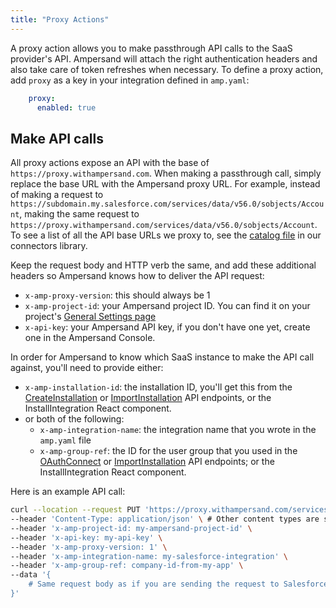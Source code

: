 ```yaml
---
title: "Proxy Actions"
---
```


A proxy action allows you to make passthrough API calls to the SaaS provider's API. Ampersand will attach the right authentication headers and also take care of token refreshes when necessary. To define a proxy action, add `proxy` as a key in your integration defined in `amp.yaml`:



```YAML YAML
    proxy:
      enabled: true
```

## Make API calls

All proxy actions expose an API with the base of `https://proxy.withampersand.com`. When making a passthrough call, simply replace the base URL with the Ampersand proxy URL. For example, instead of making a request to `https://subdomain.my.salesforce.com/services/data/v56.0/sobjects/Account`, making the same request to `https://proxy.withampersand.com/services/data/v56.0/sobjects/Account`. To see a list of all the API base URLs we proxy to, see the [catalog file](https://github.com/amp-labs/connectors/blob/main/providers/catalog.go) in our connectors library.

Keep the request body and HTTP verb the same, and add these additional headers so Ampersand knows how to deliver the API request:

* `x-amp-proxy-version`: this should always be 1
* `x-amp-project-id`: your Ampersand project ID. You can find it on your project's [General Settings page](https://console.withampersand.com/projects/_/settings)
* `x-api-key`: your Ampersand API key, if you don't have one yet, create one in the Ampersand Console.

In order for Ampersand to know which SaaS instance to make the API call against, you'll need to provide either:

* `x-amp-installation-id`: the installation ID, you'll get this from the [CreateInstallation](/api-reference/installation/create-a-new-installation) or [ImportInstallation](/api-reference/installation/import-an-existing-installation) API endpoints, or the InstallIntegration React component.
* or both of the following:  
   * `x-amp-integration-name`: the integration name that you wrote in the `amp.yaml` file  
   * `x-amp-group-ref`: the ID for the user group that you used in the [OAuthConnect](/api-reference/oauth/get-url-for-oauth-flow) or [ImportInstallation](/api-reference/installation/import-an-existing-installation) API endpoints; or the InstallIntegration React component.

Here is an example API call:

```bash
curl --location --request PUT 'https://proxy.withampersand.com/services/data/v56.0/sobjects/Account' \
--header 'Content-Type: application/json' \ # Other content types are supported
--header 'x-amp-project-id: my-ampersand-project-id' \
--header 'x-api-key: my-api-key' \
--header 'x-amp-proxy-version: 1' \
--header 'x-amp-integration-name: my-salesforce-integration' \
--header 'x-amp-group-ref: company-id-from-my-app' \
--data '{
    # Same request body as if you are sending the request to Salesforce
}'
```